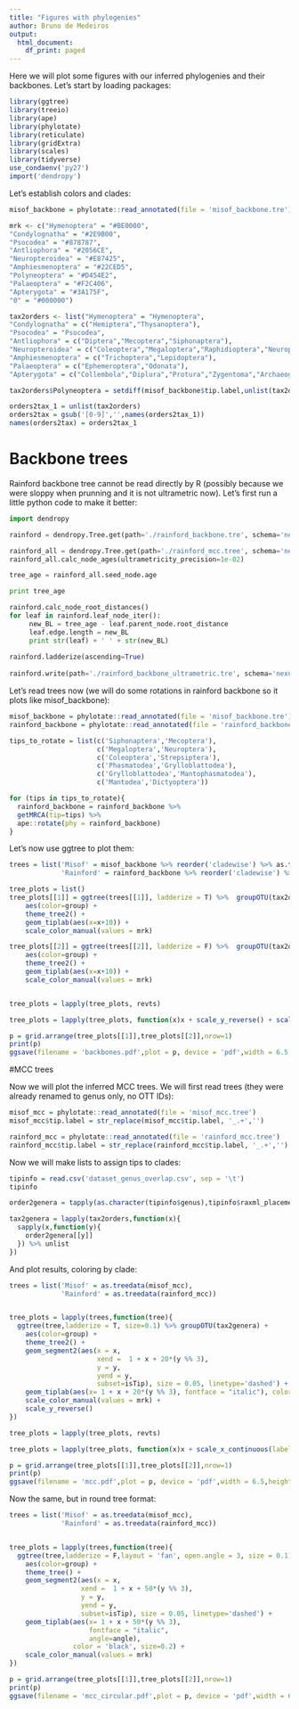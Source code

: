 ```yaml
---
title: "Figures with phylogenies"
author: Bruno de Medeiros
output:
  html_document:
    df_print: paged
---
```


Here we will plot some figures with our inferred phylogenies and their backbones. Let's start by loading packages:

```r
library(ggtree)
library(treeio)
library(ape)
library(phylotate)
library(reticulate)
library(gridExtra)
library(scales)
library(tidyverse)
use_condaenv('py27')
import('dendropy')
```

Let's establish colors and clades:
```r

misof_backbone = phylotate::read_annotated(file = 'misof_backbone.tre')

mrk <- c("Hymenoptera" = "#BE0000",
"Condylognatha" = "#2E9B00",
"Psocodea" = "#878787",
"Antliophora" = "#2056CE",
"Neuropteroidea" = "#E87425",
"Amphiesmenoptera" = "#22CED5",
"Polyneoptera" = "#D454E2",
"Palaeoptera" = "#F2C406",
"Apterygota" = "#3A175F",
"0" = "#000000")

tax2orders <- list("Hymenoptera" = "Hymenoptera",
"Condylognatha" = c("Hemiptera","Thysanoptera"),
"Psocodea" = "Psocodea",
"Antliophora" = c("Diptera","Mecoptera","Siphonaptera"),
"Neuropteroidea" = c("Coleoptera","Megaloptera","Raphidioptera","Neuroptera","Strepsiptera"),
"Amphiesmenoptera" = c("Trichoptera","Lepidoptera"),
"Palaeoptera" = c("Ephemeroptera","Odonata"),
"Apterygota" = c("Collembola","Diplura","Protura","Zygentoma","Archaeognatha"))

tax2orders$Polyneoptera = setdiff(misof_backbone$tip.label,unlist(tax2orders))

orders2tax_1 = unlist(tax2orders)
orders2tax = gsub('[0-9]','',names(orders2tax_1))
names(orders2tax) = orders2tax_1 

```


# Backbone trees

Rainford backbone tree cannot be read directly by R (possibly because we were sloppy when prunning and it is not ultrametric now). Let's first run a little python code to make it better:

```python
import dendropy

rainford = dendropy.Tree.get(path='./rainford_backbone.tre', schema='nexus',rooting="default-rooted")

rainford_all = dendropy.Tree.get(path='./rainford_mcc.tree', schema='nexus')
rainford_all.calc_node_ages(ultrametricity_precision=1e-02)

tree_age = rainford_all.seed_node.age

print tree_age

rainford.calc_node_root_distances()
for leaf in rainford.leaf_node_iter():
     new_BL = tree_age - leaf.parent_node.root_distance 
     leaf.edge.length = new_BL
     print str(leaf) + ' ' + str(new_BL)
     
rainford.ladderize(ascending=True)
     
rainford.write(path='./rainford_backbone_ultrametric.tre', schema='nexus')
```

Let's read trees now (we will do some rotations in rainford backbone so it plots like misof_backbone):

```r
misof_backbone = phylotate::read_annotated(file = 'misof_backbone.tre')
rainford_backbone = phylotate::read_annotated(file = 'rainford_backbone_ultrametric.tre')

tips_to_rotate = list(c('Siphonaptera','Mecoptera'),
                      c('Megaloptera','Neuroptera'),
                      c('Coleoptera','Strepsiptera'),
                      c('Phasmatodea','Grylloblattodea'),
                      c('Grylloblattodea','Mantophasmatodea'),
                      c('Mantodea','Dictyoptera'))

for (tips in tips_to_rotate){
  rainford_backbone = rainford_backbone %>%
  getMRCA(tip=tips) %>%
  ape::rotate(phy = rainford_backbone)
}
```
Let's now use ggtree to plot them:

```r
trees = list('Misof' = misof_backbone %>% reorder('cladewise') %>% as.treedata,
             'Rainford' = rainford_backbone %>% reorder('cladewise') %>% as.treedata)

tree_plots = list()
tree_plots[[1]] = ggtree(trees[[1]], ladderize = T) %>%  groupOTU(tax2orders) +
    aes(color=group) +
    theme_tree2() +
    geom_tiplab(aes(x=x+10)) +
    scale_color_manual(values = mrk)

tree_plots[[2]] = ggtree(trees[[2]], ladderize = F) %>%  groupOTU(tax2orders) +
    aes(color=group) +
    theme_tree2() +
    geom_tiplab(aes(x=x+10)) +
    scale_color_manual(values = mrk)


tree_plots = lapply(tree_plots, revts)

tree_plots = lapply(tree_plots, function(x)x + scale_y_reverse() + scale_x_continuous(labels=function(x){-x}, breaks=c(0,-100,-200,-300,-400,-500),limits = c(-500,450)))

p = grid.arrange(tree_plots[[1]],tree_plots[[2]],nrow=1)
print(p)
ggsave(filename = 'backbones.pdf',plot = p, device = 'pdf',width = 6.5,height=4.5,useDingbats=F)

```

#MCC trees

Now we will plot the inferred MCC trees. We will first read trees (they were already renamed to genus only, no OTT IDs):

```r
misof_mcc = phylotate::read_annotated(file = 'misof_mcc.tree') 
misof_mcc$tip.label = str_replace(misof_mcc$tip.label, '_.+','')

rainford_mcc = phylotate::read_annotated(file = 'rainford_mcc.tree')
rainford_mcc$tip.label = str_replace(rainford_mcc$tip.label, '_.+','')
```

Now we will make lists to assign tips to clades:
```r
tipinfo = read.csv('dataset_genus_overlap.csv', sep = '\t')
tipinfo

order2genera = tapply(as.character(tipinfo$genus),tipinfo$raxml_placement,c)

tax2genera = lapply(tax2orders,function(x){
  sapply(x,function(y){
    order2genera[[y]]
  }) %>% unlist
})
```

And plot results, coloring by clade:
```r
trees = list('Misof' = as.treedata(misof_mcc),
             'Rainford' = as.treedata(rainford_mcc))


tree_plots = lapply(trees,function(tree){
  ggtree(tree,ladderize = T, size=0.1) %>% groupOTU(tax2genera) +
    aes(color=group) +
    theme_tree2() +
    geom_segment2(aes(x = x,
                      xend =  1 + x + 20*(y %% 3),
                      y = y,
                      yend = y,
                      subset=isTip), size = 0.05, linetype='dashed') +
    geom_tiplab(aes(x= 1 + x + 20*(y %% 3), fontface = "italic"), color = 'black', size=0.3) +
    scale_color_manual(values = mrk) +
    scale_y_reverse()
})

tree_plots = lapply(tree_plots, revts)

tree_plots = lapply(tree_plots, function(x)x + scale_x_continuous(labels=function(x){-x}, breaks=c(0,-100,-200,-300,-400,-500)))

p = grid.arrange(tree_plots[[1]],tree_plots[[2]],nrow=1)
print(p)
ggsave(filename = 'mcc.pdf',plot = p, device = 'pdf',width = 6.5,height=9,useDingbats=F)
```

Now the same, but in round tree format:

```r
trees = list('Misof' = as.treedata(misof_mcc),
             'Rainford' = as.treedata(rainford_mcc))


tree_plots = lapply(trees,function(tree){
  ggtree(tree,ladderize = F,layout = 'fan', open.angle = 3, size = 0.1) %>%  groupOTU(tax2genera) +
    aes(color=group) +
    theme_tree() +
    geom_segment2(aes(x = x,
                  xend =  1 + x + 50*(y %% 3),
                  y = y,
                  yend = y,
                  subset=isTip), size = 0.05, linetype='dashed') +
    geom_tiplab(aes(x= 1 + x + 50*(y %% 3), 
                    fontface = "italic",
                    angle=angle), 
                color = 'black', size=0.2) +
    scale_color_manual(values = mrk) 
})

p = grid.arrange(tree_plots[[1]],tree_plots[[2]],nrow=1)
print(p)
ggsave(filename = 'mcc_circular.pdf',plot = p, device = 'pdf',width = 6.5,height=4,useDingbats=F)
```
